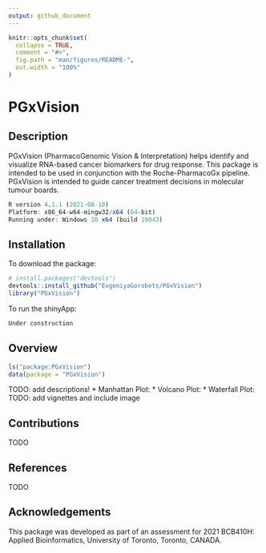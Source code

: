 ```yaml
---
output: github_document
---
```


<!-- README.md is generated from README.Rmd. Please edit that file -->

```r
knitr::opts_chunk$set(
  collapse = TRUE,
  comment = "#>",
  fig.path = "man/figures/README-",
  out.width = "100%"
)
```

# PGxVision

<!-- badges: start -->
<!-- badges: end -->

## Description

PGxVision (PharmacoGenomic Vision & Interpretation) helps identify and visualize RNA-based cancer biomarkers for drug response. This package is intended to be 
used in conjunction with the Roche-PharmacoGx pipeline. PGxVision is intended 
to guide cancer treatment decisions in molecular tumour boards.

``` r
R version 4.1.1 (2021-08-10)
Platform: x86_64-w64-mingw32/x64 (64-bit)
Running under: Windows 10 x64 (build 19043)
```

## Installation

To download the package:

``` r
# install.packages("devtools")
devtools::install_github("EvgeniyaGorobets/PGxVision")
library("PGxVision")
```

To run the shinyApp:
``` r
Under construction
```

## Overview

``` r
ls("package:PGxVision")
data(package = "PGxVision")
```

TODO: add descriptions!
* Manhattan Plot:
* Volcano Plot:
* Waterfall Plot:
TODO: add vignettes and include image

## Contributions

TODO

## References

TODO

## Acknowledgements

This package was developed as part of an assessment for 2021 BCB410H: Applied Bioinformatics,
University of Toronto, Toronto, CANADA.
